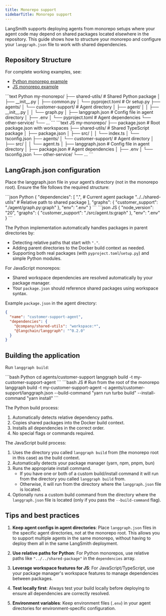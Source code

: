 ```yaml
---
title: Monorepo support
sidebarTitle: Monorepo support
---
```


LangSmith supports deploying agents from monorepo setups where your agent code may depend on shared packages located elsewhere in the repository. This guide shows how to structure your monorepo and configure your `langgraph.json` file to work with shared dependencies.

## Repository Structure

For complete working examples, see:
- [Python monorepo example](https://github.com/langchain-ai/python-langraph-monorepo-example)
- [JS monorepo example](https://github.com/langchain-ai/js-langgraph-monorepo-example)

<CodeGroup>
```text Python
my-monorepo/
├── shared-utils/           # Shared Python package
│   ├── __init__.py
│   ├── common.py
│   └── pyproject.toml      # Or setup.py
├── agents/
│   └── customer-support/   # Agent directory
│       ├── agent/
│       │   ├── __init__.py
│       │   └── graph.py
│       ├── langgraph.json  # Config file in agent directory
│       ├── .env
│       └── pyproject.toml  # Agent dependencies
└── other-service/
    └── ...
```
```text JS
my-monorepo/
├── package.json            # Root package.json with workspaces
├── shared-utils/           # Shared TypeScript package
│   ├── package.json
│   ├── src/
│   │   └── index.ts
│   └── tsconfig.json
├── agents/
│   └── customer-support/   # Agent directory
│       ├── src/
│       │   └── agent.ts
│       ├── langgraph.json  # Config file in agent directory
│       ├── package.json    # Agent dependencies
│       ├── .env
│       └── tsconfig.json
└── other-service/
    └── ...
```
</CodeGroup>

## LangGraph.json configuration

Place the langgraph.json file in your agent’s directory (not in the monorepo root). Ensure the file follows the required structure:

<CodeGroup>
```json Python
{
  "dependencies": [
    ".",                    # Current agent package
    "../../shared-utils"    # Relative path to shared package
  ],
  "graphs": {
    "customer_support": "./agent/graph.py:graph"
  },
  "env": ".env"
}
```
```json JS
{
  "node_version": "20",
  "graphs": {
    "customer_support": "./src/agent.ts:graph"
  },
  "env": ".env"
}
```
</CodeGroup>

The Python implementation automatically handles packages in parent directories by:
- Detecting relative paths that start with `"."`.
- Adding parent directories to the Docker build context as needed.
- Supporting both real packages (with `pyproject.toml`/`setup.py`) and simple Python modules.

For JavaScript monorepos:
- Shared workspace dependencies are resolved automatically by your package manager.
- Your `package.json` should reference shared packages using workspace syntax.

Example `package.json` in the agent directory:
```json
{
  "name": "customer-support-agent",
  "dependencies": {
    "@company/shared-utils": "workspace:*",
    "@langchain/langgraph": "^0.2.0"
  }
}
```

## Building the application

Run `langgraph build`:

<CodeGroup>
```bash Python
cd agents/customer-support
langgraph build -t my-customer-support-agent
```
```bash JS
# Run from the root of the monorepo
langgraph build -t my-customer-support-agent -c agents/customer-support/langgraph.json --build-command "yarn run turbo build" --install-command "yarn install"
```
</CodeGroup>

The Python build process:
1. Automatically detects relative dependency paths.
2. Copies shared packages into the Docker build context.
3. Installs all dependencies in the correct order.
4. No special flags or commands required.

The JavaScript build process:
1. Uses the directory you called `langgraph build` from (the monorepo root in this case) as the build context.
2. Automatically detects your package manager (yarn, npm, pnpm, bun)
3. Runs the appropriate install command.
    - If you have one or both of a custom build/install command it will run from the directory you called `langgraph build` from.
    - Otherwise, it will run from the directory where the `langgraph.json` file is located.
4. Optionally runs a custom build command from the directory where the `langgraph.json` file is located (only if you pass the `--build-command` flag).

## Tips and best practices

1. **Keep agent configs in agent directories**: Place `langgraph.json` files in the specific agent directories, not at the monorepo root. This allows you to support multiple agents in the same monorepo, without having to deploy them all in the same LangSmith deployment.

2. **Use relative paths for Python**: For Python monorepos, use relative paths like `"../../shared-package"` in the `dependencies` array.

3. **Leverage workspace features for JS**: For JavaScript/TypeScript, use your package manager's workspace features to manage dependencies between packages.

4. **Test locally first**: Always test your build locally before deploying to ensure all dependencies are correctly resolved.

5. **Environment variables**: Keep environment files (`.env`) in your agent directories for environment-specific configuration.
